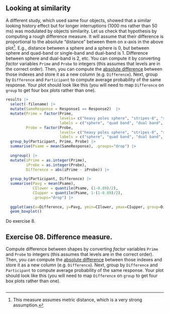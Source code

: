 ## Looking at similarity
A different study, which used same four objects, showed that a similar looking history effect but for longer interruptions (1000 ms rather than 50 ms) was modulated by objects similarity. Let us check that hypothesis by computing a rough difference measure. It will assume that their difference is proportional to the absolute "distance" between them on x-axis in the above plot^[This measure assumes metric distance, which is a very strong assumption.]. E.g., distance between a sphere and a sphere is 0, but between sphere and quad-band or single-band and dual-band is 1. Difference between sphere and dual-band is 2, etc. You can compute it by converting _factor_ variables `Prime` and `Probe` to integers (this assumes that levels are in the correct order). Then, you can compute the [absolute difference](https://stat.ethz.ch/R-manual/R-devel/library/base/html/MathFun.html) between those indexes and store it as a new column (e.g. `Difference`). Next, group by `Difference` and `Participant` to compute average probability of the same response. Your plot should look like this (you will need to map `Difference` on `group` to get four box plots rather than one).

```r
results |>
  select(-filename) |>
  mutate(SameResponse = Response1 == Response2)  |>
  mutate(Prime = factor(Prime, 
                        levels= c("heavy poles sphere", "stripes-8", "stripes-4", "stripes-2"),
                        labels = c("sphere", "quad band", "dual band", "single band")),
         Probe = factor(Probe, 
                        levels= c("heavy poles sphere", "stripes-8", "stripes-4", "stripes-2"),
                        labels = c("sphere", "quad band", "dual band", "single band")),) |>
  group_by(Participant, Prime, Probe) |>
  summarise(Psame = mean(SameResponse), .groups="drop") |>
  
  ungroup() |>
  mutate(iPrime = as.integer(Prime),
         iProbe = as.integer(Probe),
         Difference = abs(iPrime - iProbe)) |>
  
  group_by(Participant, Difference) |>
  summarise(Pavg = mean(Psame), 
            CIlower = quantile(Psame, (1-0.89)/2),
            CIupper = quantile(Psame, 1-(1-0.89)/2),
            .groups="drop") |>
  
  ggplot(aes(x=Difference, y=Pavg, ymin=CIlower, ymax=CIupper, group=Difference)) + 
  geom_boxplot()
```

::: {.infobox .practice}
Do exercise 8.
:::


## Exercise 08. Difference measure.
Compute difference between shapes by converting _factor_ variables `Prime` and `Probe` to integers (this assumes that levels are in the correct order). Then, you can compute the [absolute difference](https://stat.ethz.ch/R-manual/R-devel/library/base/html/MathFun.html) between those indexes and store it as a new column (e.g. `Difference`). Next, group by `Difference` and `Participant` to compute average probability of the same response. Your plot should look like this (you will need to map `Difference` on `group` to get four box plots rather than one).

```r
```

